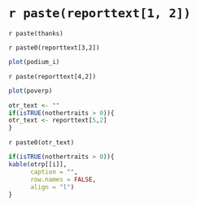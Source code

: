 # `r paste(reporttext[1, 2])`

`r paste(thanks)`

`r paste0(reporttext[3,2])`

```r
plot(podium_i)
```

`r paste(reporttext[4,2])`

```r
plot(poverp)
```

\pagebreak

```r
otr_text <- ""
if(isTRUE(nothertraits > 0)){
otr_text <- reporttext[5,2]
}
```

`r paste0(otr_text)`

\n

```r
if(isTRUE(nothertraits > 0)){
kable(otrp[[i]], 
      caption = "",
      row.names = FALSE,
      align = "l")
}
```

\pagebreak

